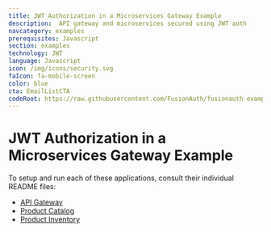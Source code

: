 ```yaml
---
title: JWT Authorization in a Microservices Gateway Example
description:  API gateway and microservices secured using JWT auth
navcategory: examples
prerequisites: Javascript
section: examples
technology: JWT
language: Javascript
icon: /img/icons/security.svg
faIcon: fa-mobile-screen
color: blue
cta: EmailListCTA
codeRoot: https://raw.githubusercontent.com/FusionAuth/fusionauth-example-node-services-gateway-jwtauth/main
---
```


# JWT Authorization in a Microservices Gateway Example
To setup and run each of these applications, consult their individual README files:
* [API Gateway](gateway/README.md)
* [Product Catalog](product-catalog/README.md)
* [Product Inventory](product-inventory/README.md)
